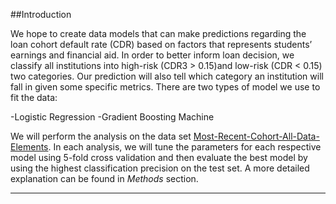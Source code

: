 ##Introduction

We hope to create data models that can make predictions regarding the loan cohort default rate (CDR) based on factors that represents students' earnings and financial aid. In order to better inform loan decision, we classify all institutions into high-risk (CDR3 > 0.15)and low-risk (CDR < 0.15) two categories. Our prediction will also tell which category an institution will fall in given some specific metrics. There are two types of model we use to fit the data: 

-Logistic Regression
-Gradient Boosting Machine

We will perform the analysis on the data set [Most-Recent-Cohort-All-Data-Elements](https://ed-public-download.apps.cloud.gov/downloads/Most-Recent-Cohorts-All-Data-Elements.csv). In each analysis, we will tune the parameters for each respective model using 5-fold cross validation and then evaluate the best model by using the highest classification precision on the test set. A more detailed explanation can be found in _Methods_ section. 

---
